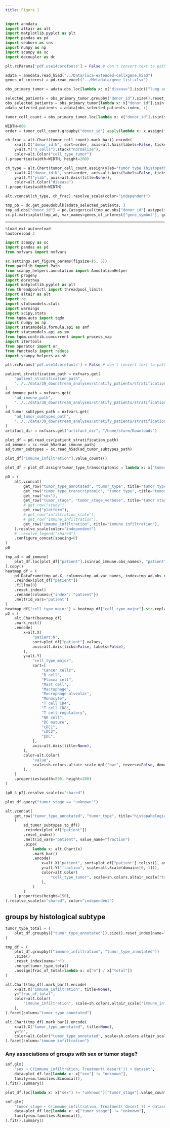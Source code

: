 ```yaml
---
title: Figure 1 
---
```


```python
import anndata
import altair as alt
import matplotlib.pyplot as plt
import pandas as pd
import seaborn as sns
import numpy as np
import scanpy as sc
import decoupler as dc

plt.rcParams['pdf.use14corefonts'] = False # don't convert text to path
```


```python
adata = anndata.read_h5ad("../Data/luca-extended-cellxgene.h5ad")
genes_of_interest = pd.read_excel("../Metadata/gene_list.xlsx")
```


```python
obs_primary_tumor = adata.obs.loc[lambda x: x["disease"].isin(["lung adenocarcinoma", "squamous cell lung carcinoma", "non-small cell lung carcinoma"]) & (x["cell_type"] == "malignant cell") & (x["origin"] == "tumor_primary")]

selected_patients = obs_primary_tumor.groupby("donor_id").size().reset_index(name="n_cells").loc[lambda x: x["n_cells"] > 50]["donor_id"].values
obs_selected_patients = obs_primary_tumor[lambda x: x["donor_id"].isin(selected_patients)]
adata_selected_patients = adata[obs_selected_patients.index, :]
```

```python
tumor_cell_count = obs_primary_tumor.loc[lambda x: x["donor_id"].isin(selected_patients)].groupby(["donor_id", "cell_type_tumor", "disease"], observed=True).size().reset_index(name="n_cells").assign(donor_id = lambda x: x["donor_id"].astype(str))
```


```python
WIDTH=800
order = tumor_cell_count.groupby("donor_id").apply(lambda x: x.assign(frac=x["n_cells"]/np.sum(x["n_cells"]))).loc[lambda x: x["cell_type_tumor"] == "Tumor cells LUSC"].sort_values("frac", ascending=False)["donor_id"].tolist()

ch_frac = alt.Chart(tumor_cell_count).mark_bar().encode(
    x=alt.X("donor_id:N", sort=order, axis=alt.Axis(labels=False, ticks=False, title=None)),
    y=alt.Y("n_cells").stack("normalize"),
    color=alt.Color("cell_type_tumor")
).properties(width=WIDTH, height=200)

ch_type = alt.Chart(tumor_cell_count.assign(ylab="tumor type (histopathological)")).mark_rect().encode(
    x=alt.X("donor_id:N", sort=order, axis=alt.Axis(labels=False, ticks=False, title=None)),
    y=alt.Y("ylab", axis=alt.Axis(title=None)),
    color=alt.Color("disease")
).properties(width=WIDTH)

alt.vconcat(ch_type, ch_frac).resolve_scale(color="independent")
```

```python
tmp_pb = dc.get_pseudobulk(adata_selected_patients, )
tmp_ad.obs["donor_id"] = pd.Categorical(tmp_ad.obs["donor_id"].astype(str), categories = order)
sc.pl.matrixplot(tmp_ad, var_names=genes_of_interest["gene_symbol"], gene_symbols="feature_name", groupby="donor_id", use_raw=False, swap_axes=True, cmap="bwr")
```

---

```python
%load_ext autoreload
%autoreload 2
```

```python
import scanpy as sc
import pandas as pd
from nxfvars import nxfvars

sc.settings.set_figure_params(figsize=(5, 5))
from pathlib import Path
from scanpy_helpers.annotation import AnnotationHelper
import progeny
import dorothea
import matplotlib.pyplot as plt
from threadpoolctl import threadpool_limits
import altair as alt
import re
import statsmodels.stats
import warnings
import scipy.stats
from tqdm.auto import tqdm
import numpy as np
import statsmodels.formula.api as smf
import statsmodels.api as sm
from tqdm.contrib.concurrent import process_map
import itertools
from operator import or_
from functools import reduce
import scanpy_helpers as sh
```

```python
plt.rcParams['pdf.use14corefonts'] = False # don't convert text to path
```

```python
patient_stratification_path = nxfvars.get(
    "patient_stratification_path",
    "../../data/30_downstream_analyses/stratify_patients/stratification/artifacts/patient_stratification.csv",
)
ad_immune_path = nxfvars.get(
    "ad_immune_path",
    "../../data/30_downstream_analyses/stratify_patients/stratification/artifacts/adata_immune.h5ad",
)
ad_tumor_subtypes_path = nxfvars.get(
    "ad_tumor_subtypes_path",
    "../../data/30_downstream_analyses/stratify_patients/stratification/artifacts/adata_tumor_subtypes.h5ad",
)
artifact_dir = nxfvars.get("artifact_dir", "/home/sturm/Downloads")
```

```python
plot_df = pd.read_csv(patient_stratification_path)
ad_immune = sc.read_h5ad(ad_immune_path)
ad_tumor_subtypes = sc.read_h5ad(ad_tumor_subtypes_path)
```

```python
plot_df["immune_infiltration"].value_counts()
```

```python
plot_df = plot_df.assign(tumor_type_transcriptomic = lambda x: x["tumor_type_inferred"].map({"LUAD": "LUAD", "LUAD NE": "LUAD", "NSCLC mixed": "NSCLC NOS", "LUAD EMT": "LUAD", "LUSC": "LUSC"}))
```

```python



p0 = (
    alt.vconcat(
        get_row("tumor_type_annotated", "tumor_type", title="tumor type (histopathological)", legend_title="tumor type") &
        get_row("tumor_type_transcriptomic", "tumor_type", title="tumor type (transcriptomic)", legend_title="tumor type"),
        get_row("sex"),
        get_row("tumor_stage", "tumor_stage_verbose", title="tumor stage"),
        # get_row("study"),
        get_row("platform"),
        # get_row("infiltration_state"),
        # get_row("immune_infiltration"),
        get_row("immune_infiltration", title="immune infiltration"),
    ).resolve_scale(color="independent")
    # .resolve_legend("shared")
    .configure_concat(spacing=0)
)
p0
```

```python
tmp_ad = ad_immune[
    plot_df.loc[plot_df["patient"].isin(ad_immune.obs_names), "patient"], :
].copy()
heatmap_df = (
    pd.DataFrame(tmp_ad.X, columns=tmp_ad.var_names, index=tmp_ad.obs_names)
    .reindex(plot_df["patient"])
    .fillna(0)
    .reset_index()
    .rename(columns={"index": "patient"})
    .melt(id_vars="patient")
)
heatmap_df["cell_type_major"] = heatmap_df["cell_type_major"].str.replace("Tumor cells", "Cancer cells")
p2 = (
    alt.Chart(heatmap_df)
    .mark_rect()
    .encode(
        x=alt.X(
            "patient:N",
            sort=plot_df["patient"].values,
            axis=alt.Axis(ticks=False, labels=False),
        ),
        y=alt.Y(
            "cell_type_major",
            sort=[
                "Cancer cells",
                "B cell",
                "Plasma cell",
                "Mast cell",
                "Macrophage",
                "Macrophage alveolar",
                "Monocyte",
                "T cell CD4",
                "T cell CD8",
                "T cell regulatory",
                "NK cell",
                "DC mature",
                "cDC1",
                "cDC2",
                "pDC",
            ],
            axis=alt.Axis(title=None),
        ),
        color=alt.Color(
            "value",
            scale=sh.colors.altair_scale_mpl("bwr", reverse=False, domain=[-0.5, 0.5]),
        ),
    )
    .properties(width=800, height=200)
)
```

```python
(p0 & p2).resolve_scale(x="shared")
```

```python
plot_df.query("tumor_stage == 'unknown'")
```



```python
alt.vconcat(
    get_row("tumor_type_annotated", "tumor_type", title="histopahological").properties(width=1600),
    (
        ad_tumor_subtypes.to_df()
        .reindex(plot_df["patient"])
        .reset_index()
        .melt(id_vars="patient", value_name="fraction")
        .pipe(
            lambda x: alt.Chart(x)
            .mark_bar()
            .encode(
                x=alt.X("patient", sort=plot_df["patient"].tolist(), axis=alt.Axis(labelLimit=500)),
                y=alt.Y("fraction", scale=alt.Scale(domain=[0, 1])),
                color=alt.Color(
                    "cell_type_tumor", scale=sh.colors.altair_scale("tumor_type", data=x, data_col="cell_type_tumor"), legend=alt.Legend(title="transcriptomic")
                ),
            )
        )
    ).properties(height=150),
).resolve_scale(x="shared", color="independent")
```

## groups by histological subtype

```python
tumor_type_total = (
    plot_df.groupby(["tumor_type_annotated"]).size().reset_index(name="total")
)
```

```python
tmp_df = (
    plot_df.groupby(["immune_infiltration", "tumor_type_annotated"])
    .size()
    .reset_index(name="n")
    .merge(tumor_type_total)
    .assign(frac_of_total=lambda x: x["n"] / x["total"])
)
```

```python
alt.Chart(tmp_df).mark_bar().encode(
    x=alt.X("immune_infiltration", title=None),
    y="frac_of_total",
    color=alt.Color(
        "immune_infiltration", scale=sh.colors.altair_scale("immune_infiltration")
    ),
).facet(column="tumor_type_annotated")
```

```python
alt.Chart(tmp_df).mark_bar().encode(
    x=alt.X("tumor_type_annotated", title=None),
    y="n",
    color=alt.Color("tumor_type_annotated", scale=sh.colors.altair_scale("tumor_type")),
).facet(column="immune_infiltration")
```

### Any associations of groups with sex or tumor stage? 

```python
smf.glm(
    "sex ~ C(immune_infiltration, Treatment('desert')) + dataset",
    data=plot_df.loc[lambda x: x["sex"] != "unknown"],
    family=sm.families.Binomial(),
).fit().summary()
```

```python
plot_df.loc[lambda x: x["sex"] != "unknown"]["tumor_stage"].value_counts()
```

```python
smf.glm(
    "tumor_stage ~ C(immune_infiltration, Treatment('desert')) + dataset",
    data=plot_df.loc[lambda x: x["tumor_stage"] != "unknown"],
    family=sm.families.Binomial(),
).fit().summary()
```

